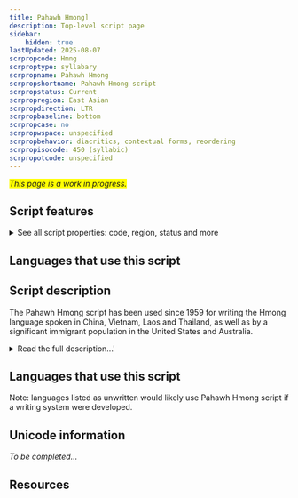 ```yaml
---
title: Pahawh Hmong]
description: Top-level script page
sidebar:
    hidden: true
lastUpdated: 2025-08-07
scrpropcode: Hmng
scrproptype: syllabary
scrpropname: Pahawh Hmong
scrpropshortname: Pahawh Hmong script
scrpropstatus: Current
scrpropregion: East Asian
scrpropdirection: LTR
scrpropbaseline: bottom
scrpropcase: no
scrpropwspace: unspecified
scrpropbehavior: diacritics, contextual forms, reordering
scrpropisocode: 450 (syllabic)
scrpropotcode: unspecified
---
```


<span style='background-color:yellow'>_This page is a work in progress._</span>


## Script features

<details>
<summary> See all script properties: code, region, status and more</summary>
<ScriptInfo />
</details>

## Languages that use this script

<WsList script='Hmng' wsMax='5' />

## Script description

The Pahawh Hmong script has been used since 1959 for writing the Hmong language spoken in China, Vietnam, Laos and Thailand, as well as by a significant immigrant population in the United States and Australia.

<details><summary>Read the full description...'</summary>_Not yet available._</details>

## Languages that use this script

Note: languages listed as unwritten would likely use Pahawh Hmong script if a writing system were developed.

<WsList script='Hmng' wsMax='5' />

## Unicode information

_To be completed..._

## Resources

<ScriptResources detailSummary='seemore' />

